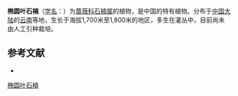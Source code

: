{{Speciesbox
| name = 椭圆叶石楠
| status = 
| status_system = 
| image =
| genus = Photinia
| species = beckii
| authority = Schneid.
}}

'''椭圆叶石楠'''（[[学名|学名]]：{{lang|la|''Photinia beckii''}}）为[[蔷薇科|蔷薇科]][[石楠属|石楠属]]的植物，是中国的特有植物。分布于[[中国大陆|中国大陆]]的[[云南|云南]]等地，生长于海拔1,700米至1,800米的地区，多生在灌丛中，目前尚未由人工引种栽培。

== 参考文献 ==
<div class="references-small">
* {{cite web| url =http://www.bioinfo.cn/db05/KmzwSpecies.php?action=view&id=19112| title =椭圆叶石楠| work =《中国高等植物数据库全库》| publisher =中国科学院微生物研究所| author =昆明植物研究所| accessdate =2009-02-25| deadurl =yes| archiveurl =https://web.archive.org/web/20160305074820/http://www.bioinfo.cn/db05/KmzwSpecies.php?action=view&id=19112| archivedate =2016-03-05}}
</div>
{{Taxonbar|from=Q7187609}}

[[Category:石楠属|椭圆叶石楠]]


{{植物小作品}}